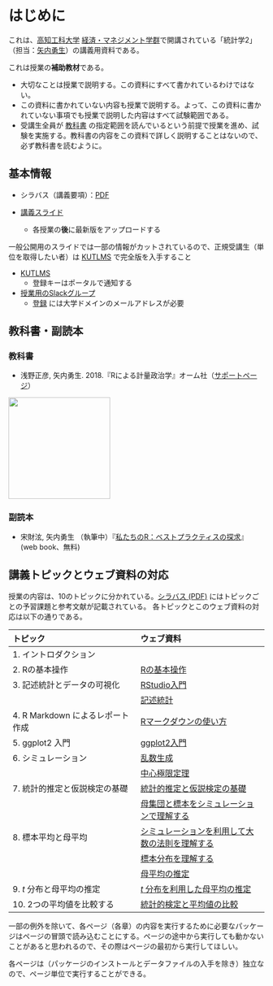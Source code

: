 # はじめに

これは、[高知工科大学](https://www.kochi-tech.ac.jp/) [経済・マネジメント学群](https://www.kochi-tech.ac.jp/academics/mng/)で開講されている「統計学2」（担当：[矢内勇生](https://yukiyanai.github.io/)）の講義用資料である。


:::callout-warning
これは授業の**補助教材**である。

- 大切なことは授業で説明する。この資料にすべて書かれているわけではない。
- この資料に書かれていない内容も授業で説明する。よって、この資料に書かれていない事項でも授業で説明した内容はすべて試験範囲である。
- 受講生全員が [教科書](index.html#sec-textbook) の指定範囲を読んでいるという前提で授業を進め、試験を実施する。教科書の内容をこの資料で詳しく説明することはないので、必ず教科書を読むように。
:::


## 基本情報 {#sec-basicinfo}

-   シラバス（講義要項）：[PDF](https://yukiyanai.github.io/jp/classes/stat2/docs/syllabus-stat2_2022-1Q.pdf)

-   [講義スライド](https://drive.google.com/drive/folders/1-tff1nEf0s09C0JhSQmcyS7D1sL4Z2D4?usp=sharing)
    -   各授業の**後**に最新版をアップロードする
    
:::callout-warning
一般公開用のスライドでは一部の情報がカットされているので、正規受講生（単位を取得したい者）は [KUTLMS](https://lms.kochi-tech.ac.jp/course/view.php?id=2505) で完全版を入手すること
:::

-   [KUTLMS](https://lms.kochi-tech.ac.jp/course/view.php?id=2505)
    -   登録キーはポータルで通知する
-   [授業用のSlackグループ](https://kut-stat2-2022.slack.com)
    -   [登録](https://join.slack.com/t/kut-stat2-2022/signup%7D) には大学ドメインのメールアドレスが必要

## 教科書・副読本 {#sec-refs}

### 教科書 {#sec-textbook}

- 浅野正彦, 矢内勇生. 2018.『Rによる計量政治学』オーム社（[サポートページ](https://github.com/yukiyanai/quant-methods-R)）

![](https://yukiyanai.github.io/jp/textbooks/images/quant-methods-R-cover.png){fig-alt="Rによる計量政治学" width="200"}

### 副読本 {#sec-rn4e}

- 宋財泫, 矢内勇生 （執筆中）『[私たちのR：ベストプラクティスの探求](http://www.jaysong.net/RBook/)』(web book、無料) 


## 講義トピックとウェブ資料の対応 {#sec-topics}

授業の内容は、10のトピックに分かれている。[シラバス (PDF)](https://yukiyanai.github.io/jp/classes/stat2/docs/syllabus-stat2_2022-1Q.pdf) にはトピックごとの予習課題と参考文献が記載されている。 各トピックとこのウェブ資料の対応は以下の通りである。

| トピック                          | ウェブ資料                                                               |
|:-----------------------------------|:-----------------------------------|
| 1\. イントロダクション            |                                                                          |
| 2\. Rの基本操作                   | [Rの基本操作](intro-to-R.html)                                           |
| 3\. 記述統計とデータの可視化      | [RStudio入門](intro-to-RStudio.html)                                     |
|                                   | [記述統計](descriptive-stat.html)                                        |
| 4\. R Markdown によるレポート作成 | [Rマークダウンの使い方](r-markdown.html)                                 |
| 5\. ggplot2 入門                  | [ggplot2入門](intro-to-ggplot2.html)                                     |
| 6\. シミュレーション              | [乱数生成](rng.html)                                                     |
|                                   | [中心極限定理](clt.html)                                                 |
| 7\. 統計的推定と仮説検定の基礎    | [統計的推定と仮説検定の基礎](intro-to-inference.html)                    |
|                                   | [母集団と標本をシミュレーションで理解する](pop-n-sample.html)            |
| 8\. 標本平均と母平均              | [シミュレーションを利用して大数の法則を理解する](lawoflargenumbers.html) |
|                                   | [標本分布を理解する](sampling-distribution.html)                         |
|                                   | [母平均の推定](estimating-mean.html)                                     |
| 9\. $t$ 分布と母平均の推定        | [$t$ 分布を利用した母平均の推定](t-distribution.html)                    |
| 10\. 2つの平均値を比較する        | [統計的検定と平均値の比較](mean-comparison.html)                         |


:::callout-warning
一部の例外を除いて、各ページ（各章）の内容を実行するために必要なパッケージはページの冒頭で読み込むことにする。ページの途中から実行しても動かないことがあると思われるので、その際はページの最初から実行してほしい。

各ページは（パッケージのインストールとデータファイルの入手を除き）独立なので、ページ単位で実行することができる。
:::
